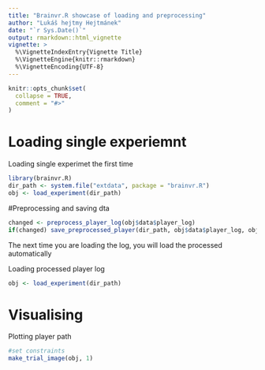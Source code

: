 ```yaml
---
title: "Brainvr.R showcase of loading and preprocessing"
author: "Lukáš hejtmy Hejtmánek"
date: "`r Sys.Date()`"
output: rmarkdown::html_vignette
vignette: >
  %\VignetteIndexEntry{Vignette Title}
  %\VignetteEngine{knitr::rmarkdown}
  %\VignetteEncoding{UTF-8}
---
```


```r
knitr::opts_chunk$set(
  collapse = TRUE,
  comment = "#>"
)
```
# Loading single experiemnt

Loading single experimet the first time

```r
library(brainvr.R)
dir_path <- system.file("extdata", package = "brainvr.R")
obj <- load_experiment(dir_path)
```
#Preprocessing and saving dta
```r
changed <- preprocess_player_log(obj$data$player_log)
if(changed) save_preprocessed_player(dir_path, obj$data$player_log, obj$timestamp)
```

The next time you are loading the log, you will load the processed automatically

Loading processed player log
```r
obj <- load_experiment(dir_path)
```


# Visualising

Plotting player path

```r
#set constraints
make_trial_image(obj, 1)
```